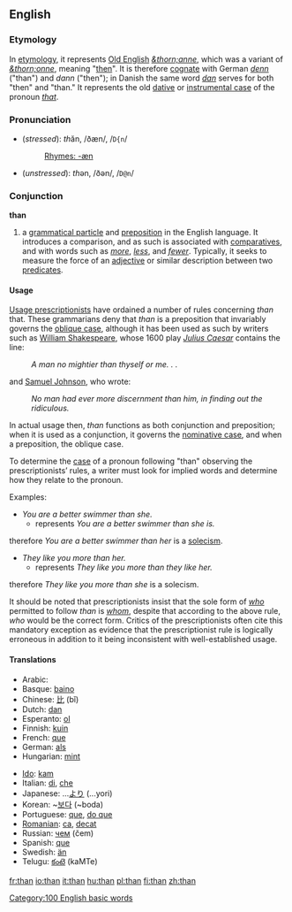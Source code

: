 ==English==

{{rank|has|could|our|64|than|some|other|very}}

===Etymology===
In [[etymology]], it represents [[Old English]] ''[[&thorn;anne]]'', which was a variant of ''[[&thorn;onne]]'', meaning "[[then]]". It is therefore [[cognate]] with German ''[[denn]]'' ("than") and ''dann'' ("then"); in Danish the same word ''[[dan]]'' serves for both "then" and "than." It represents the old [[dative case|dative]] or [[instrumental case]] of the pronoun ''[[that]]''.

===Pronunciation===
*(''stressed''): ''th''ăn, /ðæn/, /<tt>D{n</tt>/
*:[[Rhymes:English:-æn|Rhymes: -æn]]
*(''unstressed''): ''th''ən, /ðən/, /<tt>D@n</tt>/

===Conjunction===
'''than'''

# a [[w:grammatical particle|grammatical particle]] and [[preposition]] in the English language. It  introduces a comparison, and as such is associated with [[comparative]]s, and with words such as ''[[more]]'', ''[[less]]'', and ''[[fewer]]''. Typically, it seeks to measure the force of an [[adjective]] or similar description between two [[predicate]]s.

====Usage====
[[w:Prescription (linguistics)|Usage prescriptionists]] have ordained a number of rules concerning ''than'' that. These grammarians deny that ''than'' is a preposition that invariably governs the [[oblique case]], although it has been used as such by writers such as [[w:William Shakespeare|William Shakespeare]], whose 1600 play ''[[w:Julius Caesar (play)|Julius Caesar]]'' contains the line:
:''A man no mightier than thyself or me. . .''

and [[w:Samuel Johnson|Samuel Johnson]], who wrote:
:''No man had ever more discernment than him, in finding out the ridiculous.''

In actual usage then, ''than'' functions as both conjunction and preposition; when it is used as a conjunction, it governs the [[nominative case]], and when a preposition, the oblique case.

To determine the [[case]] of a pronoun following "than" observing the prescriptionists’ rules, a writer must look for implied words and determine how they relate to the pronoun.

Examples:

* ''You are a better swimmer than she.''
** represents ''You are a better swimmer than she is.''

therefore ''You are a better swimmer than her'' is a [[solecism]].

* ''They like you more than her.''
** represents ''They like you more than they like her.''

therefore ''They like you more than she'' is a solecism.

It should be noted that prescriptionists insist that the sole form of ''[[who]]'' permitted to follow ''than'' is ''[[whom]]'', despite that according to the above rule, ''who'' would be the correct form. Critics of the prescriptionists often cite this mandatory exception as evidence that the prescriptionist rule is logically erroneous in addition to it being inconsistent with well-established usage.

====Translations====
{{top}}
*Arabic: {{ARchar|[[من]]}} {{Unicode|(min)}}
*Basque: [[baino]]
*Chinese: [[比]] (bǐ)
*Dutch: [[dan]]
*Esperanto: [[ol]]
*Finnish: [[kuin]]
*French: [[que]]
*German: [[als]]
*Hungarian: [[mint#Hungarian|mint]]
{{mid}}
*[[Ido]]: [[kam]]
*Italian: [[di]], [[che]]
*Japanese: ...[[より]] (...yori)
*Korean: ~[[보다]] (~boda)
*Portuguese: [[que]], [[do que]]
*[[Romanian]]: [[ca]],  [[decat]]
*Russian: [[чем]] (čem)
*Spanish: [[que]]
*Swedish: [[än]]
*Telugu: [[కంటె]] (kaMTe)
{{bottom}}

[[Category:100 English basic words]]

[[fr:than]]
[[io:than]]
[[it:than]]
[[hu:than]]
[[pl:than]]
[[fi:than]]
[[zh:than]]